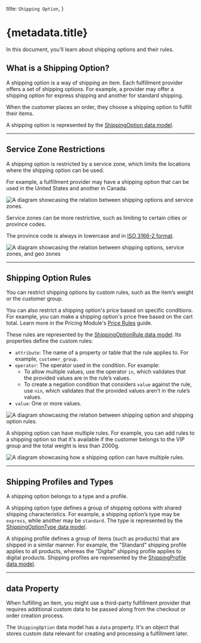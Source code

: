   title: `Shipping Option`,
}

# {metadata.title}

In this document, you’ll learn about shipping options and their rules.

## What is a Shipping Option?

A shipping option is a way of shipping an item. Each fulfillment provider offers a set of shipping options. For example, a provider may offer a shipping option for express shipping and another for standard shipping.

When the customer places an order, they choose a shipping option to fulfill their items.

A shipping option is represented by the [ShippingOption data model](/references/fulfillment/models/ShippingOption).

---

## Service Zone Restrictions

A shipping option is restricted by a service zone, which limits the locations where the shipping option can be used.

For example, a fulfillment provider may have a shipping option that can be used in the United States and another in Canada.

![A diagram showcasing the relation between shipping options and service zones.](https://res.cloudinary.com/dza7lstvk/image/upload/v1712330831/Medusa%20Resources/shipping-option-service-zone_pobh6k.jpg)

Service zones can be more restrictive, such as limiting to certain cities or province codes.

<Note title="Tip">

The province code is always in lowercase and in [ISO 3166-2 format](https://en.wikipedia.org/wiki/ISO_3166-2).

</Note>

![A diagram showcasing the relation between shipping options, service zones, and geo zones](https://res.cloudinary.com/dza7lstvk/image/upload/v1712331186/Medusa%20Resources/shipping-option-service-zone-city_m5sxod.jpg)

---

## Shipping Option Rules

You can restrict shipping options by custom rules, such as the item’s weight or the customer group.

<Note title="Tip">

You can also restrict a shipping option's price based on specific conditions. For example, you can make a shipping option's price free based on the cart total. Learn more in the Pricing Module's [Price Rules](../../pricing/price-rules/page.mdx#how-to-set-rules-on-a-price) guide.

</Note>

These rules are represented by the [ShippingOptionRule data model](/references/fulfillment/models/ShippingOptionRule). Its properties define the custom rules:

- `attribute`: The name of a property or table that the rule applies to. For example, `customer_group`.
- `operator`: The operator used in the condition. For example:
    - To allow multiple values, use the operator `in`, which validates that the provided values are in the rule’s values.
    - To create a negation condition that considers `value` against the rule, use `nin`, which validates that the provided values aren’t in the rule’s values.
- `value`: One or more values.

![A diagram showcasing the relation between shipping option and shipping option rules.](https://res.cloudinary.com/dza7lstvk/image/upload/v1712331340/Medusa%20Resources/shipping-option-rule_oosopf.jpg)

A shipping option can have multiple rules. For example, you can add rules to a shipping option so that it's available if the customer belongs to the VIP group and the total weight is less than 2000g.

![A diagram showcasing how a shipping option can have multiple rules.](https://res.cloudinary.com/dza7lstvk/image/upload/v1712331462/Medusa%20Resources/shipping-option-rule-2_ylaqdb.jpg)

---

## Shipping Profiles and Types

A shipping option belongs to a type and a profile.

A shipping option type defines a group of shipping options with shared shipping characteristics. For example, a shipping option’s type may be `express`, while another may be `standard`. The type is represented by the [ShippingOptionType data model](/references/fulfillment/models/ShippingOptionType).

A shipping profile defines a group of items (such as products) that are shipped in a similar manner. For example, the "Standard" shipping profile applies to all products, whereas the "Digital" shipping profile applies to digital products. Shipping profiles are represented by the [ShippingProfile data model](/references/fulfillment/models/ShippingProfile).

---

## data Property

When fulfilling an item, you might use a third-party fulfillment provider that requires additional custom data to be passed along from the checkout or order creation process.

The `ShippingOption` data model has a `data` property. It's an object that stores custom data relevant for creating and processing a fulfillment later.
